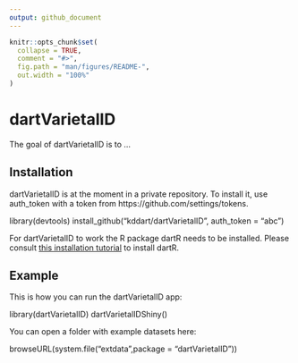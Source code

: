 ```yaml
---
output: github_document
---
```


<!-- README.md is generated from README.Rmd. Please edit that file -->

```r
knitr::opts_chunk$set(
  collapse = TRUE,
  comment = "#>",
  fig.path = "man/figures/README-",
  out.width = "100%"
)
```
[installation_tutorial]: https://github.com/green-striped-gecko/dartR/wiki/Installation-tutorial

# dartVarietalID

The goal of dartVarietalID is to ...

## Installation

dartVarietalID is at the moment in a private repository. To install it, use auth_token with a token from https://github.com/settings/tokens. 


library(devtools)
install_github("kddart/dartVarietalID", auth_token = "abc")

For dartVarietalID to work the R package dartR needs to be installed. Please consult [this installation tutorial][installation_tutorial] to install dartR.

## Example

This is how you can run the dartVarietalID app:


library(dartVarietalID)
dartVarietalIDShiny()


You can open a folder with example datasets here:


browseURL(system.file("extdata",package = "dartVarietalID"))



